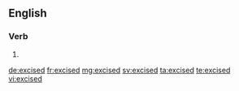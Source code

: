 ==English==

===Verb===
{{head|en}}

# {{en-past of|excise}}

[[de:excised]]
[[fr:excised]]
[[mg:excised]]
[[sv:excised]]
[[ta:excised]]
[[te:excised]]
[[vi:excised]]